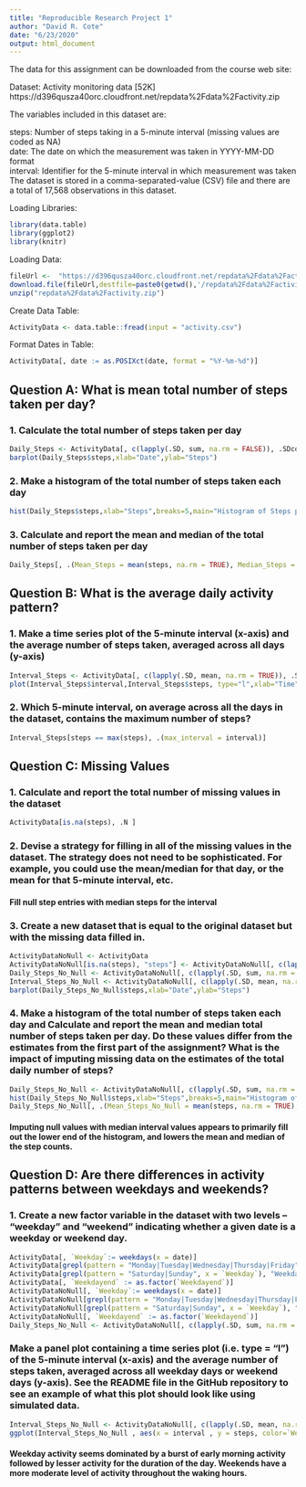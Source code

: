 ```yaml
---
title: "Reproducible Research Project 1"
author: "David R. Cote"
date: "6/23/2020"
output: html_document
---
```

The data for this assignment can be downloaded from the course web site:

Dataset: Activity monitoring data [52K]  
https://d396qusza40orc.cloudfront.net/repdata%2Fdata%2Factivity.zip

The variables included in this dataset are:

steps: Number of steps taking in a 5-minute interval (missing values are coded as \color{red}{\verb|NA|}NA)  
date: The date on which the measurement was taken in YYYY-MM-DD format  
interval: Identifier for the 5-minute interval in which measurement was taken  
The dataset is stored in a comma-separated-value (CSV) file and there are a total of 17,568 observations in this dataset.

Loading Libraries:
```r
library(data.table)
library(ggplot2)
library(knitr)
```

Loading Data:
```r
fileUrl <-  "https://d396qusza40orc.cloudfront.net/repdata%2Fdata%2Factivity.zip"
download.file(fileUrl,destfile=paste0(getwd(),'/repdata%2Fdata%2Factivity.zip'), method = "curl")
unzip("repdata%2Fdata%2Factivity.zip")
```

Create Data Table:
```r
ActivityData <- data.table::fread(input = "activity.csv")
```

Format Dates in Table:
```r
ActivityData[, date := as.POSIXct(date, format = "%Y-%m-%d")]
```

## Question A: What is mean total number of steps taken per day?  
### 1. Calculate the total number of steps taken per day  
```r
Daily_Steps <- ActivityData[, c(lapply(.SD, sum, na.rm = FALSE)), .SDcols = c("steps"), by = .(date)] 
barplot(Daily_Steps$steps,xlab="Date",ylab="Steps")  
```  

### 2. Make a histogram of the total number of steps taken each day  
```r
hist(Daily_Steps$steps,xlab="Steps",breaks=5,main="Histogram of Steps per Day")
```  
  
### 3. Calculate and report the mean and median of the total number of steps taken per day  
```r
Daily_Steps[, .(Mean_Steps = mean(steps, na.rm = TRUE), Median_Steps = median(steps, na.rm = TRUE))]
```

## Question B: What is the average daily activity pattern?  
### 1. Make a time series plot of the 5-minute interval (x-axis) and the average number of steps taken, averaged across all days (y-axis)  
```r
Interval_Steps <- ActivityData[, c(lapply(.SD, mean, na.rm = TRUE)), .SDcols = c("steps"), by = .(interval)]
plot(Interval_Steps$interval,Interval_Steps$steps, type="l",xlab="Time",ylab="Average Steps")
```  
  
### 2. Which 5-minute interval, on average across all the days in the dataset, contains the maximum number of steps?
```r
Interval_Steps[steps == max(steps), .(max_interval = interval)]
```  

## Question C: Missing Values
### 1. Calculate and report the total number of missing values in the dataset 

```r
ActivityData[is.na(steps), .N ]
```  

### 2. Devise a strategy for filling in all of the missing values in the dataset. The strategy does not need to be sophisticated. For example, you could use the mean/median for that day, or the mean for that 5-minute interval, etc.

#### Fill null step entries with median steps for the interval

### 3. Create a new dataset that is equal to the original dataset but with the missing data filled in.
```r
ActivityDataNoNull <- ActivityData
ActivityDataNoNull[is.na(steps), "steps"] <- ActivityDataNoNull[, c(lapply(.SD, median, na.rm = TRUE)), .SDcols = c("steps")]
Daily_Steps_No_Null <- ActivityDataNoNull[, c(lapply(.SD, sum, na.rm = FALSE)), .SDcols = c("steps"), by = .(date)] 
Interval_Steps_No_Null <- ActivityDataNoNull[, c(lapply(.SD, mean, na.rm = TRUE)), .SDcols = c("steps"), by = .(interval)]
barplot(Daily_Steps_No_Null$steps,xlab="Date",ylab="Steps")  
```  

### 4. Make a histogram of the total number of steps taken each day and Calculate and report the mean and median total number of steps taken per day. Do these values differ from the estimates from the first part of the assignment? What is the impact of imputing missing data on the estimates of the total daily number of steps?  

```r
Daily_Steps_No_Null <- ActivityDataNoNull[, c(lapply(.SD, sum, na.rm = FALSE)), .SDcols = c("steps"), by = .(date)] 
hist(Daily_Steps_No_Null$steps,xlab="Steps",breaks=5,main="Histogram of Steps per Day")
Daily_Steps_No_Null[, .(Mean_Steps_No_Null = mean(steps, na.rm = TRUE), Median_Steps_No_Null = median(steps, na.rm = TRUE))]
```  
  
#### Imputing null values with median interval values appears to primarily fill out the lower end of the histogram, and lowers the mean and median of the step counts.  

## Question D: Are there differences in activity patterns between weekdays and weekends?

### 1. Create a new factor variable in the dataset with two levels – “weekday” and “weekend” indicating whether a given date is a weekday or weekend day.

```r
ActivityData[, `Weekday`:= weekdays(x = date)]
ActivityData[grepl(pattern = "Monday|Tuesday|Wednesday|Thursday|Friday", x = `Weekday`), "Weekdayend"] <- "Weekday"
ActivityData[grepl(pattern = "Saturday|Sunday", x = `Weekday`), "Weekdayend"] <- "Weekend"
ActivityData[, `Weekdayend` := as.factor(`Weekdayend`)]
ActivityDataNoNull[, `Weekday`:= weekdays(x = date)]
ActivityDataNoNull[grepl(pattern = "Monday|Tuesday|Wednesday|Thursday|Friday", x = `Weekday`), "Weekdayend"] <- "Weekday"
ActivityDataNoNull[grepl(pattern = "Saturday|Sunday", x = `Weekday`), "Weekdayend"] <- "Weekend"
ActivityDataNoNull[, `Weekdayend` := as.factor(`Weekdayend`)]
Daily_Steps_No_Null <- ActivityDataNoNull[, c(lapply(.SD, sum, na.rm = FALSE)), .SDcols = c("steps"), by = .(date)] 

```  

### Make a panel plot containing a time series plot (i.e. \color{red}{\verb|type = "l"|}type = "l") of the 5-minute interval (x-axis) and the average number of steps taken, averaged across all weekday days or weekend days (y-axis). See the README file in the GitHub repository to see an example of what this plot should look like using simulated data.
```r
Interval_Steps_No_Null <- ActivityDataNoNull[, c(lapply(.SD, mean, na.rm = TRUE)), .SDcols = c("steps"), by = .(interval, `Weekdayend`)] 
ggplot(Interval_Steps_No_Null , aes(x = interval , y = steps, color=`Weekdayend`)) + geom_line() + labs(title = "Weekday vs. Weekend", x = "Interval", y = "Steps") + facet_wrap(~`Weekdayend` , ncol = 1, nrow=2)
```  
  
#### Weekday activity seems dominated by a burst of early morning activity followed by lesser activity for the duration of the day. Weekends have a more moderate level of activity throughout the waking hours.
